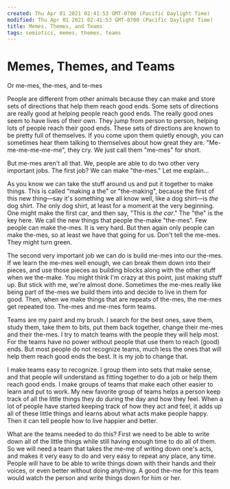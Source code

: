 ```yaml
---
created: Thu Apr 01 2021 02:41:53 GMT-0700 (Pacific Daylight Time)
modified: Thu Apr 01 2021 02:41:53 GMT-0700 (Pacific Daylight Time)
title: Memes, Themes, and Teams
tags: semiotics, memes, themes, teams
---
```


# Memes, Themes, and Teams

Or me-mes, the-mes, and te-mes

People are different from other animals because they can make and store sets of directions that help them reach good ends. Some sets of directions are really good at helping people reach good ends. The really good ones seem to have lives of their own. They jump from person to person, helping lots of people reach their good ends. These sets of directions are known to be pretty full of themselves. If you come upon them quietly enough, you can sometimes hear them talking to themselves about how great they are. "Me-me-me-me-me-me", they cry. We just call them "me-mes" for short.

But me-mes aren't all that. We, people are able to do two other very important jobs. The first job? We can make "the-mes." Let me explain...

As you know we can take the stuff around us and put it together to make things. This is called "making a the" or "the-making", because the first of this new thing—say it's something we all know well, like a dog shirt—is _the_ dog shirt. _The_ only dog shirt, at least for a moment at the very beginning. One might make the first car, and then say, "This is _the car_." The "the" is the key here. We call the new things that people the-make "the-mes". Few people can make the-mes. It is very hard. But then again only people can make the-mes, so at least we have that going for us. Don't tell the me-mes. They might turn green.

The second very important job we can do is build me-mes into our the-mes. If we learn the me-mes well enough, we can break them down into their pieces, and use those pieces as building blocks along with the other stuff when we the-make. You might think I'm crazy at this point, just making stuff up. But stick with me, we're almost done. Sometimes the me-mes really like being part of the-mes we build them into and decide to live in them for good. Then, when we make things that are repeats of the-mes, the me-mes get repeated too. The-mes and me-mes form teams.

Teams are my paint and my brush. I search for the best ones, save them, study them, take them to bits, put them back together, change their me-mes and their the-mes. I try to match teams with the people they will help most. For the teams have no power without people that use them to reach (good) ends. But most people do not recognize teams, much less the ones that will help them reach good ends the best. It is my job to change that.

I make teams easy to recognize. I group them into sets that make sense, and that people will understand as fitting together to do a job or help them reach good ends. I make groups of teams that make each other easier to learn and put to work. My new favorite group of teams helps a person keep track of all the little things they do during the day and how they feel. When a lot of people have started keeping track of how they act and feel, it adds up all of these little things and learns about what acts make people happy. Then it can tell people how to live happier and better.

What are the teams needed to do this? First we need to be able to write down all of the little things while still having enough time to do all of them. So we will need a team that takes the me-me of writing down one's acts, and makes it very easy to do and very easy to repeat any place, any time. People will have to be able to write things down with their hands and their voices, or even better without doing anything. A good the-me for this team would watch the person and write things down for him or her.

